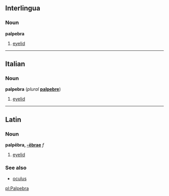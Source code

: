 ==Interlingua==
===Noun===
'''palpebra'''

#[[eyelid]]

----
==Italian==
===Noun===
'''palpebra''' (''plural'' '''[[palpebre]]''')

#[[eyelid]]

----
==Latin==
===Noun===
'''palpēbra, [[Wiktionary Appendix:Latin first declension|-ēbrae]]''' ''f''

#[[eyelid]]

===See also===
*[[oculus]]

[[pl:Palpebra]]
